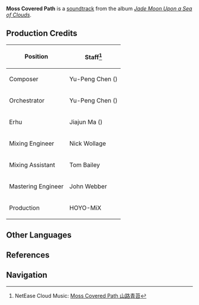 {{Soundtrack Infobox
|title          =
|image          = Jade Moon Upon a Sea of Clouds.jpg
|album          = Jade Moon Upon a Sea of Clouds
|disc           = 2
|number         = 52
|featured       =
|featured2      =
|featured3      =
|featured_disc  =
|featured_disc2 =
|featured_disc3 =
|youtube_id     = c0jZ7sPyouE
|youtube_time   = 1518
|spotify_id     = 6WpPD2gHRjuZvrrPaxgi6d
|played_in      = Mingyun Village
|during         = [[Mingyun Village]]
|domain         =
|previous       = Drink With a Hermit
|next           = Bird Call From Afar
}}
'''Moss Covered Path''' is a [[soundtrack]] from the album ''[[Jade Moon Upon a Sea of Clouds]]''.

==Production Credits==
{| class="wikitable" style="text-align:left; height:0.5em"
! Position
! Staff<ref>NetEase Cloud Music: [https://music.163.com/#/song?id=1492275957 Moss Covered Path 山路青苔]</ref>
|-
! Composer
| Yu-Peng Chen ({{Lang|zh=陈致逸|mini=1}})
|-
! Orchestrator
| Yu-Peng Chen ({{Lang|zh=陈致逸|mini=1}})
|-
! Erhu
| Jiajun Ma ({{Lang|zh=马稼骏|mini=1}})
|-
! Mixing Engineer
| Nick Wollage
|-
! Mixing Assistant
| Tom Bailey
|-
! Mastering Engineer
| John Webber
|-
! Production
| HOYO-MiX
|}

==Other Languages==
{{Other Languages|default_hidden = 1
|en      = Moss Covered Path
|zhs     = 山路青苔
|zhs_rm  = Shānlù Qīngtái
|zht     = 山路青苔
|zht_rm  = Shānlù Qīngtái
|ja      = 苔に覆われた山道
|ja_rm   = Koke ni Oowareta Yamamichi
}}

==References==
{{Reflist}}

==Navigation==
{{Soundtrack Navbox|Jade Moon Upon a Sea of Clouds}}